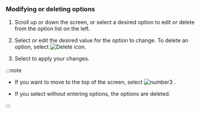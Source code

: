 ### Modifying or deleting options

<ProdImg img='modify-agent.png' desc='Modifying options' />

1. Scroll up or down the screen, or select a desired option to edit or delete from the option list on the left. 

2. Select or edit the desired value for the option to change. To delete an option, select ![Delete icon](/img/ico-trash.svg). 

3. Select <Cmdname sid="apply" className="uitext" /> to apply your changes.

:::note

- If you want to move to the top of the screen, select ![number3](/img/number-03.png) <Cmdname sid="go_to_add_option" className="uitext" />.

- If you select <Cmdname sid="apply" className="uitext" /> without entering options, the options are deleted.

:::
